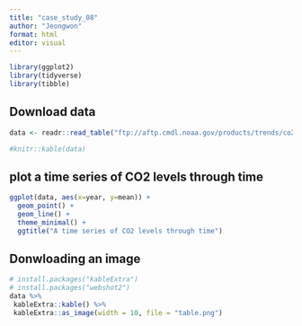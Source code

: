 ```yaml
---
title: "case_study_08"
author: "Jeongwon"
format: html
editor: visual
---
```


```r
library(ggplot2)
library(tidyverse)
library(tibble)
```

## Download data

```r

data <- readr::read_table("ftp://aftp.cmdl.noaa.gov/products/trends/co2/co2_annmean_mlo.txt", skip = 45, col_names = c("year", "mean", "unc"), cols(year = col_double(),  mean = col_double(),  unc = col_double()))

#knitr::kable(data) 
```

## plot a time series of CO2 levels through time

```r
ggplot(data, aes(x=year, y=mean)) + 
  geom_point() +
  geom_line() +
  theme_minimal() +
  ggtitle("A time series of CO2 levels through time")

```

## Donwloading an image

```r
# install.packages("kableExtra")
# install.packages("webshot2")
data %>%
 kableExtra::kable() %>%
 kableExtra::as_image(width = 10, file = "table.png")
```
